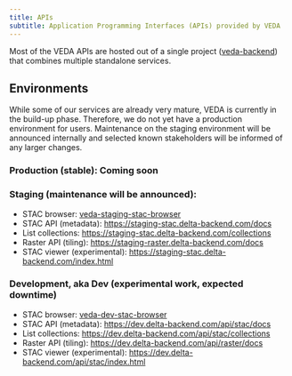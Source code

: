 ```yaml
---
title: APIs
subtitle: Application Programming Interfaces (APIs) provided by VEDA
---
```


Most of the VEDA APIs are hosted out of a single project ([veda-backend](https://github.com/NASA-IMPACT/veda-backend)) that combines multiple standalone services.


## Environments

While some of our services are already very mature, VEDA is currently in the build-up phase. Therefore, we do not yet have a production environment for users.
Maintenance on the staging environment will be announced internally and selected known stakeholders will be informed of any larger changes.


### Production (stable): Coming soon

### Staging (maintenance will be announced):

* STAC browser: [veda-staging-stac-browser](http://veda-staging-stac-browser.s3-website-us-west-2.amazonaws.com/)
* STAC API (metadata): [https://staging-stac.delta-backend.com/docs](https://staging-stac.delta-backend.com/docs)
* List collections: [https://staging-stac.delta-backend.com/collections](https://staging-stac.delta-backend.com/collections)
* Raster API (tiling): [https://staging-raster.delta-backend.com/docs](https://staging-raster.delta-backend.com/docs)
* STAC viewer (experimental): [https://staging-stac.delta-backend.com/index.html](https://staging-stac.delta-backend.com/index.html)

### Development, aka Dev (experimental work, expected downtime)

* STAC browser: [veda-dev-stac-browser](https://radiantearth.github.io/stac-browser/#/external/dev.delta-backend.com/api/stac)
* STAC API (metadata): [https://dev.delta-backend.com/api/stac/docs](https://dev.delta-backend.com/api/stac/docs)
* List collections: [https://dev.delta-backend.com/api/stac/collections](https://dev.delta-backend.com/api/stac/collections)
* Raster API (tiling): [https://dev.delta-backend.com/api/raster/docs](https://dev.delta-backend.com/api/raster/docs)
* STAC viewer (experimental): [https://dev.delta-backend.com/api/stac/index.html](https://dev.delta-backend.com/api/stac/index.html)
